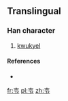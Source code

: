 ==Translingual==

===Han character===
{{Han char|rn=33|rad=士|as=02|sn=5|four=|canj=GSL}}

# [[kwukyel]]

====References====
* {{Han ref|kx=0243.011|dkj=05641|dj=0363.151|hdz=10417.121|uh=58ED|ud=22765}}

[[fr:壭]]
[[pl:壭]]
[[zh:壭]]